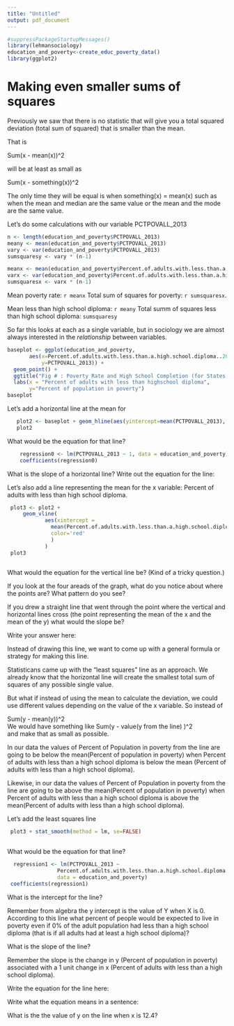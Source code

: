```yaml
---
title: "Untitled"
output: pdf_document
---
```

```r
#suppressPackageStartupMessages()
library(lehmansociology)
education_and_poverty<-create_educ_poverty_data()
library(ggplot2)

```

# Making even smaller sums of squares

Previously we saw that there is no statistic that will give you a total squared deviation (total sum of squared) that is smaller than the mean.

That is  

 Sum(x - mean(x))^2   

will be at least as small as   

 Sum(x - something(x))^2

The only time they will be equal is when something(x) = mean(x) such as when the mean and median are the same value or the mean and the mode are the same value.

Let's do some calculations with our variable PCTPOVALL_2013 

```r

n <- length(education_and_poverty$PCTPOVALL_2013) 
meany <- mean(education_and_poverty$PCTPOVALL_2013)
vary <- var(education_and_poverty$PCTPOVALL_2013)
sumsquaresy <- vary * (n-1)

meanx <- mean(education_and_poverty$Percent.of.adults.with.less.than.a.high.school.diploma..2009.2013)
varx <- var(education_and_poverty$Percent.of.adults.with.less.than.a.high.school.diploma..2009.2013)
sumsquaresx <- varx * (n-1)


```
Mean poverty rate: `r meanx`
Total sum of squares for poverty: `r sumsquaresx`.

Mean less than high school diploma: `r meany`
Total summ of squares less than high school diploma: `sumsquaresy`

So far this looks at each as a single variable, but in sociology we are almost always interested in the *relationship* between variables.


```r

baseplot <- ggplot(education_and_poverty,
       aes(x=Percent.of.adults.with.less.than.a.high.school.diploma..2009.2013,
           y=PCTPOVALL_2013)) +
  geom_point() +
  ggtitle("Fig # : Poverty Rate and High School Completion (for States)") +
  labs(x = "Percent of adults with less than highschool diploma",  
       y="Percent of population in poverty") 
baseplot

```

Let's add a horizontal line at the mean for 
```r

   plot2 <- baseplot + geom_hline(aes(yintercept=mean(PCTPOVALL_2013), color = "blue")) 
   plot2

```

What would be the equation for that line? 
```r

    regression0 <- lm(PCTPOVALL_2013 ~ 1, data = education_and_poverty)
    coefficients(regression0)

```
What is the slope of a horizontal line?
Write out the equation for the line:

Let's also add a line representing the mean for the x variable:
Percent of adults with less than high school diploma.

```r
 
 plot3 <- plot2 +
     geom_vline(
            aes(xintercept =
              mean(Percent.of.adults.with.less.than.a.high.school.diploma..2009.2013),
              color='red'
              )
            ) 
 plot3
 
```

What would the equation for the vertical line be? (Kind of a tricky question.)


If you look at the four areads of the graph, what do you notice about where the points are? 
What pattern do you see?


If you drew a straight line that went through the point where the vertical and 
horizontal lines cross (the point representing the mean of the x and the mean of the y)
what would the slope be?

Write your answer here:


Instead of drawing this line, we want to come up with a general formula or strategy 
for making this line.  

Statisticans  came up with the "least squares" line as an approach.
We already know that the horizontal line will create the smallest 
total sum of squares of any possible single value.

But what if instead of using the mean to calculate the deviation, we could 
use different values depending on the value of the x variable. 
So instead of 

 Sum(y - mean(y))^2    
We would have something like 
  Sum(y - value(y from the line) )^2   
and make that as small as possible.

In our data the values of Percent of Population in poverty from the line are going to be
below the mean(Percent of population in poverty) when Percent of adults with less than a
high school diploma is below the mean (Percent of adults with less than a high school
diploma). 

Likewise, in our data the values of Percent of Population in poverty from the line are
going to be above  the mean(Percent of population in poverty) when Percent of adults with
less than a high school diploma is above the
mean(Percent of adults with less than a high school diploma).

Let's add the least squares line
```r

 plot3 + stat_smooth(method = lm, se=FALSE)
 
```
What would be the equation for that line? 

```r

  regression1 <- lm(PCTPOVALL_2013 ~
                Percent.of.adults.with.less.than.a.high.school.diploma..2009.2013, 
                data = education_and_poverty)
 coefficients(regression1)

```
 What is the intercept for the line?   
 
 Remember from algebra the y intercept is the value of Y when X is 0. 
 According to this line what percent of people would be expected to live in poverty 
 even if 0% of the adult population had less than a high school diploma 
 (that is if all adults had at least a high school diploma)?


What is the slope of the line? 


Remember the slope is the change in y (Percent of population in poverty)  associated with
a 1 unit change in x (Percent of adults with less than a high school diploma).


 Write the equation for the line here:
 
 
 Write what the equation means in a sentence:
 
 
 
 What is the the value of y on the line when x is 12.4?
 
 
 


